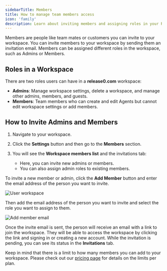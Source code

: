 ```yaml
---
sidebarTitle: Members
title: How to manage team members access
icon: 'family'
description: Learn about inviting members and assigning roles in your Release0 workspace. This guide covers how to manage team members, including Admins and Members, and how to invite them to your workspace.
---
```


Members are people like team mates or customers you can invite to your workspace. You can invite members to your workspace by sending them an invitation email. Members can be assigned different roles in the workspace, such as Admins or Members.

## Roles in a Workspace

There are two roles users can have in a **release0.com** workspace:

- **Admins**: Manage workspace settings, delete a workspace, and manage other admins, members, and guests.  
- **Members**: Team members who can create and edit Agents but cannot edit workspace settings or add members.  

## How to Invite Admins and Members


1. Navigate to your workspace.  
2. Click the **Settings** button and then go to the **Members** section.  
3. You will see the **Workspace members list** and the invitations tab:  

   - Here, you can invite new admins or members.
   - You can also assign admin roles to existing members.  

To invite a new member or admin, click the **Add Member** button and enter the email address of the person you want to invite.

<Frame style={{ maxWidth: '800px' }}>
  <img src="/images/workspace/user-workspace.png" alt="User workspace" />
</Frame>

Then add the email address of the person you want to invite and select the role you want to assign to them.
<Frame style={{ maxWidth: '400px' }}>
  <img src="/images/workspace/add-member-email.png" alt="Add member email" />
</Frame>

Once the invite email is sent, the person will receive an email with a link to join the workspace. They will be able to access the workspace by clicking the link and signing in or creating a new account. While the invitation is pending, you can see its status in the **Invitations** tab.

Keep in mind that there is a limit to how many members you can add to your workspace. Please check out our [pricing page](https://release0.com/pricing) for details on the limits per plan.
